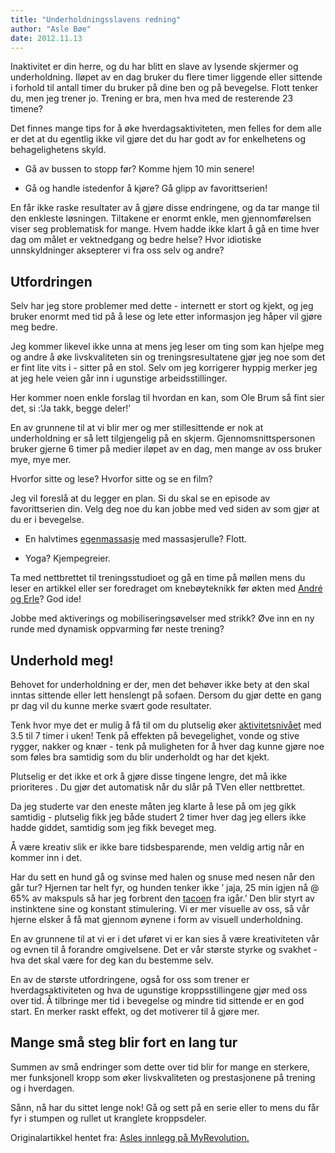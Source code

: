 ```yaml
---
title: "Underholdningsslavens redning"
author: "Asle Bøe"
date: 2012.11.13
---
```


Inaktivitet er din herre, og du har blitt en slave av lysende skjermer og underholdning. Iløpet av en dag bruker du flere timer liggende eller sittende i forhold til antall timer du bruker på dine ben og på bevegelse. Flott tenker du, men jeg trener jo. Trening er bra, men hva med de resterende 23 timene?

Det finnes mange tips for å øke hverdagsaktiviteten, men felles for dem alle er det at du egentlig ikke vil gjøre det du har godt av for enkelhetens og behagelighetens skyld.

-   Gå av bussen to stopp før? Komme hjem 10 min senere!

-   Gå og handle istedenfor å kjøre? Gå glipp av favorittserien!

En får ikke raske resultater av å gjøre disse endringene, og da tar mange til den enkleste løsningen. Tiltakene er enormt enkle, men gjennomførelsen viser seg problematisk for mange. Hvem hadde ikke klart å gå en time hver dag om målet er vektnedgang og bedre helse? Hvor idiotiske unnskyldninger aksepterer vi fra oss selv og andre?

## Utfordringen

Selv har jeg store problemer med dette - internett er stort og kjekt, og jeg bruker enormt med tid på å lese og lete etter informasjon jeg håper vil gjøre meg bedre.

Jeg kommer likevel ikke unna at mens jeg leser om ting som kan hjelpe meg og andre å øke livskvaliteten sin og treningsresultatene gjør jeg noe som det er fint lite vits i - sitter på en stol. Selv om jeg korrigerer hyppig merker jeg at jeg hele veien går inn i ugunstige arbeidsstillinger.

Her kommer noen enkle forslag til hvordan en kan, som Ole Brum så fint sier det, si :'Ja takk, begge deler!'

En av grunnene til at vi blir mer og mer stillesittende er nok at underholdning er så lett tilgjengelig på en skjerm. Gjennomsnittspersonen bruker gjerne 6 timer på medier iløpet av en dag, men mange av oss bruker mye, mye mer.

Hvorfor sitte og lese? Hvorfor sitte og se en film?

Jeg vil foreslå at du legger en plan. Si du skal se en episode av favorittserien din. Velg deg noe du kan jobbe med ved siden av som gjør at du er i bevegelse.

-   En halvtimes [egenmassasje](http://myrevolution.no/s/enkel-og-effektiv-egenmassasje/) med massasjerulle? Flott.

-   Yoga? Kjempegreier.

Ta med nettbrettet til treningsstudioet og gå en time på møllen mens du leser en artikkel eller ser foredraget om knebøyteknikk før økten med [André og Erle](http://myrevolution.no/blogger/kneboy-benkpress-og-markloftworkshop-med-erle-engmark-og-andre-midtby/)? God ide!

Jobbe med aktiverings og mobiliseringsøvelser med strikk? Øve inn en ny runde med dynamisk oppvarming før neste trening?

## Underhold meg!

Behovet for underholdning er der, men det behøver ikke bety at den skal inntas sittende eller lett henslengt på sofaen. Dersom du gjør dette en gang pr dag vil du kunne merke svært gode resultater.

Tenk hvor mye det er mulig å få til om du plutselig øker [aktivitetsnivået](brokenlink/aktivitetsniva-helse/) med 3.5 til 7 timer i uken! Tenk på effekten på bevegelighet, vonde og stive rygger, nakker og knær - tenk på muligheten for å hver dag kunne gjøre noe som føles bra samtidig som du blir underholdt og har det kjekt.

Plutselig er det ikke et ork å gjøre disse tingene lengre, det må ikke prioriteres . Du gjør det automatisk når du slår på TVen eller nettbrettet.

Da jeg studerte var den eneste måten jeg klarte å lese på om jeg gikk samtidig - plutselig fikk jeg både studert 2 timer hver dag jeg ellers ikke hadde giddet, samtidig som jeg fikk beveget meg.

Å være kreativ slik er ikke bare tidsbesparende, men veldig artig når en kommer inn i det.

Har du sett en hund gå og svinse med halen og snuse med nesen når den går tur? Hjernen tar helt fyr, og hunden tenker ikke ' jaja, 25 min igjen nå \@ 65% av makspuls så har jeg forbrent den [tacoen](brokenlink/er-taco-farlig/) fra igår.' Den blir styrt av instinktene sine og konstant stimulering. Vi er mer visuelle av oss, så vår hjerne elsker å få mat gjennom øynene i form av visuell underholdning.

En av grunnene til at vi er i det uføret vi er kan sies å være kreativiteten vår og evnen til å forandre omgivelsene. Det er vår største styrke og svakhet - hva det skal være for deg kan du bestemme selv.

En av de største utfordringene, også for oss som trener er hverdagsaktiviteten og hva de ugunstige kroppsstillingene gjør med oss over tid. Å tilbringe mer tid i bevegelse og mindre tid sittende er en god start. En merker raskt effekt, og det motiverer til å gjøre mer.

## Mange små steg blir fort en lang tur

Summen av små endringer som dette over tid blir for mange en sterkere, mer funksjonell kropp som øker livskvaliteten og prestasjonene på trening og i hverdagen.

Sånn, nå har du sittet lenge nok! Gå og sett på en serie eller to mens du får fyr i stumpen og rullet ut kranglete kroppsdeler.

Originalartikkel hentet fra: [Asles innlegg på MyRevolution.](http://myrevolution.no/s/underholdningsslavens-redning/)
